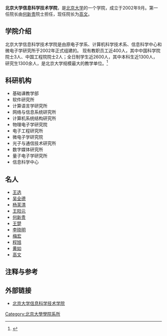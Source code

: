 {{Infobox University Department
 |名称  = 北京大学信息科学技术学院学院
 |其他名称 = School of Electronic Engineering and Computer Science, Peking University
 |徽标 = 
 |徽标说明 =
 |隶属=[[北京大学|北京大学]]
 |建立时间 =2002年
 |关闭时间 =
 |类型=学院
 |下属=4个系
 |主管官员 =
 |主席=
 |党委书记 = 魏中鹏
 |院长 = 高文
 |系主任    =
 |所长=
 |部长=
 |主任=
 |头衔=
 |头衔人名 =
 |教师=
 |员工 =
 |学生 = 约3000
 |本科生 = 约1300
 |研究生 = 约1300
 |博士生 =
 |其他学生        =
 |地址 = {{CHN}}[[北京市|北京市]][[海淀区|海淀区]][[燕园|燕园]]
 |国家 = 
 |省 =
 |市  =
 |坐标 =
 |网址 =http://eecs.pku.edu.cn
 |标志=
 |脚注 =
}}
'''北京大学信息科学技术学院'''，是[[北京大学|北京大学]]的一个学院，成立于2002年9月。第一任院长由[[何新贵|何新贵]]院士担任，现任院长为[[高文|高文]]。

==学院介绍==
北京大学信息科学技术学院是由原电子学系、计算机科学技术系、信息科学中心和微电子学研究所于2002年正式组建的。
现有教职员工近400人，其中中国科学院院士3人、中国工程院院士2人；全日制学生近2600人，其中本科生近1300人，研究生1300余人，是北京大学规模最大的教学单位。<ref>{{Cite web|url=http://eecs.pku.edu.cn/index.aspx?menuid=3&type=introduct&lanmuid=1&language=cn|title=学院简介-北京大学信息科学技术学院|accessdate=2016-10-10|deadurl=yes|archiveurl=https://web.archive.org/web/20161010215938/http://eecs.pku.edu.cn/index.aspx?menuid=3&type=introduct&lanmuid=1&language=cn|archivedate=2016-10-10}}</ref>

==科研机构==
*基础课教学部
*软件研究所 
*计算语言学研究所 
*网络与信息系统研究所
*计算机系统结构研究所
*物理电子学研究院
*电子工程研究所 
*微电子学研究院 
*光子与通信技术研究所
*数字媒体研究所
*量子电子学研究所 
*信息科学中心

==名人==
*[[王选|王选]]
*[[吴全德|吴全德]]
*[[杨芙清|杨芙清]]
*[[王阳元|王阳元]]
*[[何新贵|何新贵]]
*[[王楚|王楚]]
*[[李晓明|李晓明]]
*[[梅宏|梅宏]]
*[[程旭_(计算机科学家)|程旭]]
*[[黄如|黄如]]
*[[高文_(学者)|高文]]

==注释与参考==
<references/>
==外部链接==
*[http://eecs.pku.edu.cn 北京大学信息科学技术学院]{{Wayback|url=http://eecs.pku.edu.cn/ |date=20110707024937 }}
{{School-stub}}

{{北京大学}}

[[Category:北京大學學院系所|Category:北京大學學院系所]]